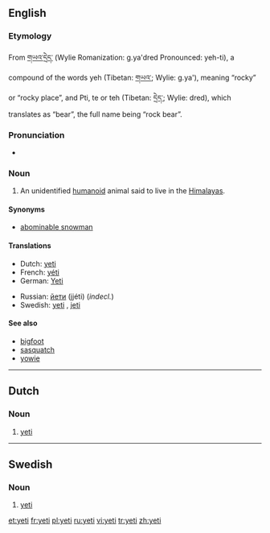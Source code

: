 {{see|Yeti|yéti}}
==English==
{{wikipedia}}

===Etymology===
From {{Tibetan.}} [[གཡའ་དྲེད་]] (Wylie Romanization: g.ya'dred Pronounced: yeh-ti), a compound of the words yeh (Tibetan: [[གཡའ་]]; Wylie: g.ya'), meaning “rocky” or “rocky place”, and Pti, te or teh (Tibetan: [[དྲེད་]]; Wylie: dred), which translates as “bear”, the full name being “rock bear”.

===Pronunciation===
*{{IPA|/ˈyɛti/}}
*:{{rhymes|ɛti}}

===Noun===
{{en-noun}}

# {{cryptozoology}} An unidentified [[humanoid]] animal said to live in the [[Himalayas]].

====Synonyms====
*[[abominable snowman]]

====Translations====
{{trans-top|unidentified animal}}
*Dutch: [[#Dutch|yeti]] {{m}}
*French: [[yéti]] {{m}}
*German: [[Yeti]] {{m}}
{{trans-mid}}
*Russian: [[йети]] (jjéti) {{m}} (''indecl.'')
*Swedish: [[#Swedish|yeti]] {{c}}, [[jeti]] {{c}}
{{trans-bottom}}

====See also====
*[[bigfoot]]
*[[sasquatch]]
*[[yowie]]

----

==Dutch==

===Noun===
{{nl-noun|g=m}}

# {{cryptozoology|lang=nl}} [[yeti#English|yeti]]

----

==Swedish==

===Noun===
{{infl|sv|noun|gender=c}}

# {{cryptozoology|lang=sv}} [[yeti#English|yeti]]

[[et:yeti]]
[[fr:yeti]]
[[pl:yeti]]
[[ru:yeti]]
[[vi:yeti]]
[[tr:yeti]]
[[zh:yeti]]